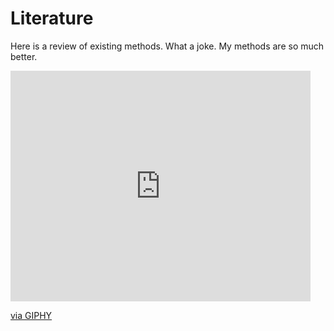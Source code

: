# Literature

Here is a review of existing methods. What a joke. My methods are so much better.

<iframe src="https://giphy.com/embed/nxscd2YGVf6xi" width="480" height="369" frameBorder="0" class="giphy-embed" allowFullScreen></iframe><p><a href="https://giphy.com/gifs/reaction-food-simpsons-nxscd2YGVf6xi">via GIPHY</a></p>

